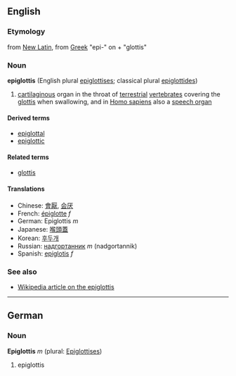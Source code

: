 {{wikipedia}}
==English==
=== Etymology ===
from [[New Latin]], from [[Greek]] "epi-" on + "glottis"

===Noun===
'''epiglottis''' (English plural [[epiglottises]]; classical plural [[epiglottides]])

<!-- this def is terrible - please replace! -->
#[[cartilaginous]] organ in the throat of [[terrestrial]] [[vertebrate]]s covering the [[glottis]] when swallowing, and in [[Homo sapiens]] also a [[speech organ]] 

====Derived terms====
*[[epiglottal]]
*[[epiglottic]]

====Related terms====
*[[glottis]]

====Translations====
*Chinese: [[會厭]], [[会厌]]
*French: [[épiglotte]] ''f''
*German: Epiglottis ''m''
*Japanese: [[喉頭蓋]]
*Korean: [[후두개]]
*Russian: [[надгортанник]] ''m'' (nadgortannik)
*Spanish: [[epiglotis]] ''f''

===See also===
*[[w:Epiglottis|Wikipedia article on the epiglottis]]

----

==German==
===Noun===
'''Epiglottis''' ''m'' (plural: [[Epiglottises]])

# epiglottis